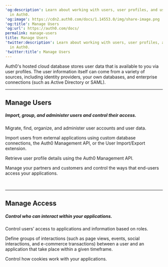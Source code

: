 ---
'og:description': Learn about working with users, user profiles, and user metadata
  in Auth0.
'og:image': https://cdn2.auth0.com/docs/1.14553.0/img/share-image.png
'og:title': Manage Users
'og:url': https://auth0.com/docs/
permalink: manage-users
title: Manage Users
'twitter:description': Learn about working with users, user profiles, and user metadata
  in Auth0.
'twitter:title': Manage Users
---

<AuthDocsPipeline activeId="manage-users"/>


Auth0's hosted cloud database stores user data that is available to you via user profiles. The user information itself can come from a variety of sources, including identity providers, your own databases, and enterprise connections (such as Active Directory or SAML).

---

## Manage Users

##### Import, group, and administer users and control their access.

<Card title="User Accounts" href="/docs/manage-users/user-accounts">

Migrate, find, organize, and administer user accounts and user data.

</Card><Card title="User Migration" href="/docs/manage-users/user-migration">

Import users from external applications using custom database connections, the Auth0 Management API, or the User Import/Export extension.

</Card><Card title="User Search" href="/docs/manage-users/user-search">

Retrieve user profile details using the Auth0 Management API.

</Card><Card title="Organizations" href="/docs/manage-users/organizations">

Manage your partners and customers and control the ways that end-users access your applications.

</Card>
<Card title="My Account API" href="/docs/manage-users/my-account-api">&nbsp;</Card>

---

## Manage Access

##### Control who can interact within your applications.

<Card title="Access Control" href="/docs/manage-users/access-control">

Control users’ access to applications and information based on roles.

</Card><Card title="Sessions" href="/docs/manage-users/sessions">

Define groups of interactions (such as page views, events, social interactions, and e-commerce transactions) between a user and an application that take place within a given timeframe.

</Card><Card title="Cookies" href="/docs/manage-users/cookies">

Control how cookies work with your applications.

</Card>